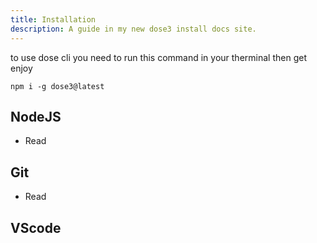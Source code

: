 ```yaml
---
title: Installation
description: A guide in my new dose3 install docs site.
---
```


to use dose cli you need to run this command in your therminal then get enjoy

```shell
npm i -g dose3@latest
```

## NodeJS

- Read 

## Git
- Read 
## VScode
